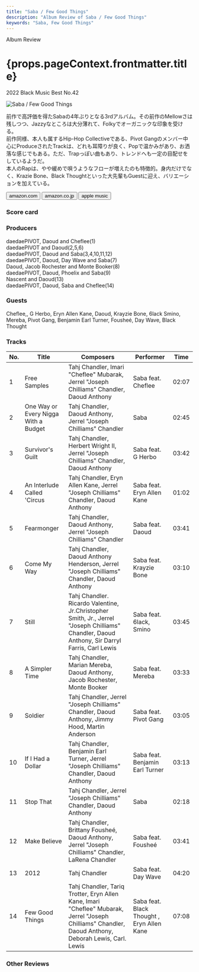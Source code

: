 ```yaml
---
title: "Saba / Few Good Things"
description: "Album Review of Saba / Few Good Things"
keywords: "Saba, Few Good Things"
---
```






<p className="largeP">Album Review</p>
<h1 className="h1--no--margin">{props.pageContext.frontmatter.title}</h1>
<p className="largeP">
  <Link to="/best50/2022/">2022 Black Music Best No.42</Link>
</p>

<Row className="image-card-group">
	<Column colMd={3} colLg={4} noGutterMdLeft="">
    <ImageCard>

![Saba / Few Good Things](../../images/cd/saba2L.jpg)

</ImageCard>
	</Column>
	<Column colMd={4} colLg={8} noGutterMdLeft="">
	<p>
	  前作で高評価を得たSabaの4年ぶりとなる3rdアルバム。その前作のMellowさは残しつつ、Jazzyなところは大分薄れて、Folkyでオーガニックな印象を受ける。
    <br/>前作同様、本人も属するHip-Hop Collectiveである、Pivot Gangのメンバー中心にProduceされたTrackは、どれも耳障りが良く、Popで温かみがあり、お洒落な感じでもある。ただ、Trapっぽい曲もあり、トレンドへも一定の目配せをしているようだ。
    <br/>本人のRapは、やや緩めで唄うようなフローが増えたのも特徴的。身内だけでなく、Krazie Bone、Black Thoughtといった大先輩もGuestに迎え、バリエーションを加えている。
  </p>
  <div>
	  <Button className="button-right-mergin" href="https://amzn.to/3PZ3nFI" renderIcon={ArrowUpRight} size='sm' kind='primary'>
      amazon.com
    </Button>
    <Button className="button-right-mergin" href="https://amzn.to/3GQONfb" renderIcon={ArrowUpRight} size='sm' kind='secondary'>
      amazon.co.jp
    </Button>
    <Button className="button-right-mergin" href="https://apple.co/39cLGlg" renderIcon={ArrowUpRight} size='sm' kind='tertiary'>
      apple music
    </Button>
    <AdvJS2/>
	</div>
	</Column>
</Row>
<Row >
  <Column colMd={4} colLg={4} noGutterMdLeft="">
    <div>
      <h3>Score card</h3>
	    <SliderJS1 value="2" />
      <SliderJS2 value="2" />
	    <SliderJS3 value="1" />
      <SliderJS4 value="9" />
    </div>
  </Column>
  <Column colMd={4} colLg={8} noGutterMdLeft="">
    <div>
      <h3>Producers</h3>
      <p>
        daedaePIVOT, Daoud and Cheflee(1)
        <br/>daedaePIVOT and Daoud(2,5,6)
        <br/>daedaePIVOT, Daoud and Saba(3,4,10,11,12)
        <br/>daedaePIVOT, Daoud, Day Wave and Saba(7)
        <br/>Daoud, Jacob Rochester and Monte Booker(8)
        <br/>daedaePIVOT, Daoud, Phoelix and Saba(9)
        <br/>Nascent and Daoud(13)
        <br/>daedaePIVOT, Daoud, Saba and Cheflee(14)
      </p>
      <h3>Guests</h3>
      <p>
        Cheflee,, G Herbo, Eryn Allen Kane, Daoud, Krayzie Bone, 6lack Smino, Mereba, Pivot Gang, Benjamin Earl Turner, Fousheé, Day Wave, Black Thought
      </p>
    </div>
  </Column>
</Row>

<h3>Tracks</h3>

| No. | Title                                | Composers                                                                                                                                             | Performer                                  | Time  |
| --- | ------------------------------------ | ----------------------------------------------------------------------------------------------------------------------------------------------------- | ------------------------------------------ | ----- |
| 1   | Free Samples                         | Tahj Chandler, Imari "Cheflee" Mubarak, Jerrel "Joseph Chilliams" Chandler, Daoud Anthony                                                             | Saba feat. Cheflee                         | 02:07 |
| 2   | One Way or Every Nigga With a Budget | Tahj Chandler, Daoud Anthony, Jerrel "Joseph Chilliams" Chandler                                                                                      | Saba                                       | 02:45 |
| 3   | Survivor's Guilt                     | Tahj Chandler, Herbert Wright II, Jerrel "Joseph Chilliams" Chandler, Daoud Anthony                                                                   | Saba feat. G Herbo                         | 03:42 |
| 4   | An Interlude Called 'Circus          | Tahj Chandler, Eryn Allen Kane, Jerrel "Joseph Chilliams" Chandler, Daoud Anthony                                                                     | Saba feat. Eryn Allen Kane                 | 01:02 |
| 5   | Fearmonger                           | Tahj Chandler, Daoud Anthony, Jerrel "Joseph Chilliams" Chandler                                                                                      | Saba feat. Daoud                           | 03:41 |
| 6   | Come My Way                          | Tahj Chandler, Daoud Anthony Henderson, Jerrel "Joseph Chilliams" Chandler, Daoud Anthony                                                             | Saba feat. Krayzie Bone                    | 03:10 |
| 7   | Still                                | Tahj Chandler. Ricardo Valentine, Jr.Christopher Smith, Jr., Jerrel "Joseph Chilliams" Chandler, Daoud Anthony, Sir Darryl Farris, Carl Lewis         | Saba feat. 6lack, Smino                    | 03:45 |
| 8   | A Simpler Time                       | Tahj Chandler, Marian Mereba, Daoud Anthony, Jacob Rochester, Monte Booker                                                                            | Saba feat. Mereba                          | 03:33 |
| 9   | Soldier                              | Tahj Chandler, Jerrel "Joseph Chilliams" Chandler, Daoud Anthony, Jimmy Hood, Martin Anderson                                                         | Saba feat. Pivot Gang                      | 03:05 |
| 10  | If I Had a Dollar                    | Tahj Chandler, Benjamin Earl Turner, Jerrel "Joseph Chilliams" Chandler, Daoud Anthony                                                                | Saba feat. Benjamin Earl Turner            | 03:13 |
| 11  | Stop That                            | Tahj Chandler, Jerrel "Joseph Chilliams" Chandler, Daoud Anthony                                                                                      | Saba                                       | 02:18 |
| 12  | Make Believe                         | Tahj Chandler, Brittany Fousheé, Daoud Anthony, Jerrel "Joseph Chilliams" Chandler, LaRena Chandler                                                   | Saba feat. Fousheé                         | 03:41 |
| 13  | 2012                                 | Tahj Chandler                                                                                                                                         | Saba feat. Day Wave                        | 04:20 |
| 14  | Few Good Things                      | Tahj Chandler, Tariq Trotter, Eryn Allen Kane, Imari "Cheflee" Mubarak, Jerrel "Joseph Chilliams" Chandler, Daoud Anthony, Deborah Lewis, Carl. Lewis | Saba feat. Black Thought , Eryn Allen Kane | 07:08 |

<AdvJS3 />

<h3>Other Reviews</h3>

<Row>
  <Column colMd={3} colLg={3} noGutterMdLeft>
    <Review1 />
  </Column>
</Row>

<AdvJS3 />
